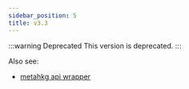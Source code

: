 ```yaml
---
sidebar_position: 5
title: v3.3
---
```


:::warning Deprecated
This version is deprecated.
:::

Also see:
- [metahkg api wrapper](./v3.3/wrapper)


<Swagger url="https://openapi.metahkg.org/v3.3/openapi.yaml" />

